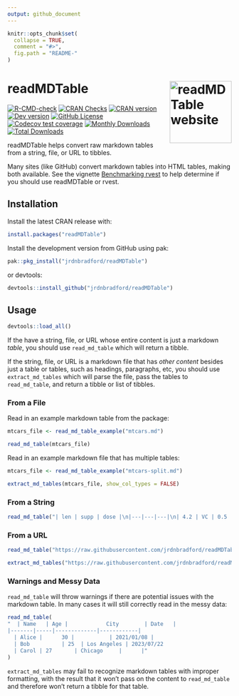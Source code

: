 ```yaml
---
output: github_document
---
```


```r
knitr::opts_chunk$set(
  collapse = TRUE,
  comment = "#>",
  fig.path = "README-"
)
```

# readMDTable <a href="https://jrdnbradford.github.io/readMDTable/"><img src="man/figures/logo.png" align="right" height="139" alt="readMDTable website" /></a>

<!-- badges: start -->
[![R-CMD-check](https://github.com/jrdnbradford/readMDTable/actions/workflows/R-CMD-check.yaml/badge.svg)](https://github.com/jrdnbradford/readMDTable/actions/workflows/R-CMD-check.yaml)
[![CRAN Checks](https://badges.cranchecks.info/summary/readMDTable.svg?label=CRAN%20Status)](https://cran.r-project.org/web/checks/check_results_readMDTable.html)
[![CRAN version](https://img.shields.io/cran/v/readMDTable?logo=R&label=CRAN%20Version)](https://CRAN.R-project.org/package=readMDTable)
[![Dev version](https://img.shields.io/github/r-package/v/jrdnbradford/readMDTable/main?label=Dev%20Version&logo=github&labelColor=3e474f&logoColor=959da5)](https://github.com/jrdnbradford/readMDTable)
[![GitHub License](https://img.shields.io/github/license/jrdnbradford/readMDTable?logo=GNU&label=License)](https://www.gnu.org/licenses/gpl-3.0)
[![Codecov test coverage](https://codecov.io/gh/jrdnbradford/readMDTable/graph/badge.svg)](https://app.codecov.io/gh/jrdnbradford/readMDTable)
[![Monthly Downloads](https://cranlogs.r-pkg.org/badges/readMDTable?color=ff69b4)](https://cran.r-project.org/web/packages/readMDTable/index.html)
[![Total Downloads](https://cranlogs.r-pkg.org/badges/grand-total/readMDTable?color=ff69b4)](https://cran.r-project.org/web/packages/readMDTable/index.html)
<!-- badges: end -->

readMDTable helps convert raw markdown tables from a string, file, or URL to tibbles. 

Many sites (like GitHub) convert markdown tables into HTML tables, making both available. See the vignette [Benchmarking rvest](https://jrdnbradford.github.io/readMDTable/articles/rvest-benchmarks.html) to help determine if you should use readMDTable or rvest.

## Installation

Install the latest CRAN release with:
```r
install.packages("readMDTable")
```

Install the development version from GitHub using pak:
```r
pak::pkg_install("jrdnbradford/readMDTable")
```

or devtools:
```r
devtools::install_github("jrdnbradford/readMDTable")
```

## Usage
```r
devtools::load_all()
```

If the have a string, file, or URL whose entire content is just a markdown *table*, you should use `read_md_table` which will return a tibble. 

If the string, file, or URL is a markdown file that has *other content* besides just a table or tables, such as headings, paragraphs, etc, you should use `extract_md_tables` which will parse the file, pass the tables to `read_md_table`, and return a tibble or list of tibbles.

### From a File
Read in an example markdown table from the package:
```r
mtcars_file <- read_md_table_example("mtcars.md")

read_md_table(mtcars_file)
```

Read in an example markdown file that has multiple tables:
```r
mtcars_file <- read_md_table_example("mtcars-split.md")

extract_md_tables(mtcars_file, show_col_types = FALSE)
```

### From a String
```r
read_md_table("| len | supp | dose |\n|---|---|---|\n| 4.2 | VC | 0.5 |")
```

### From a URL
```r
read_md_table("https://raw.githubusercontent.com/jrdnbradford/readMDTable/main/inst/extdata/iris.md")
```
```r
extract_md_tables("https://raw.githubusercontent.com/jrdnbradford/readMDTable/main/inst/extdata/ToothGrowth.md")
```

### Warnings and Messy Data
`read_md_table` will throw warnings if there are potential issues with the markdown table. In many cases it will still correctly read in the messy data:
```r
read_md_table(
"  | Name   | Age |            City        | Date   |
|-------|-----|-------------|------------|
  | Alice |      30 |           | 2021/01/08 |
  | Bob          | 25  | Los Angeles | 2023/07/22      
  | Carol | 27       | Chicago     |      |"
)
```

`extract_md_tables` may fail to recognize markdown tables with improper formatting, with the result that it won't pass on the content to `read_md_table` and therefore won't return a tibble for that table.
